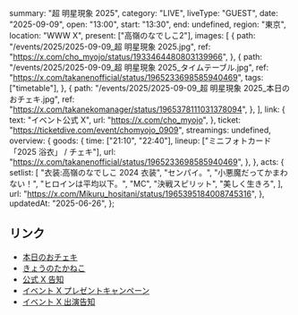   summary: "超 明星現象 2025",
  category: "LIVE",
  liveType: "GUEST",
  date: "2025-09-09",
  open: "13:00",
  start: "13:30",
  end: undefined,
  region: "東京",
  location: "WWW X",
  present: ["高嶺のなでしこ2"],
  images: [
    {
      path: "/events/2025/2025-09-09_超 明星現象 2025.jpg",
      ref: "https://x.com/cho_myojo/status/1933464480803139966",
    },
    {
      path: "/events/2025/2025-09-09_超 明星現象 2025_タイムテーブル.jpg",
      ref: "https://x.com/takanenofficial/status/1965233698585940469",
      tags: ["timetable"],
    },
    {
      path: "/events/2025/2025-09-09_超 明星現象 2025_本日のおチェキ.jpg",
      ref: "https://x.com/takanekomanager/status/1965378111031378094",
    },
  ],
  link: {
    text: "イベント公式 X",
    url: "https://x.com/cho_myojo",
  },
  ticket: "https://ticketdive.com/event/chomyojo_0909",
  streamings: undefined,
  overview: {
    goods: {
      time: ["21:10", "22:40"],
      lineup: ["ミニフォトカード「2025 浴衣」 / チェキ"],
      url: "https://x.com/takanenofficial/status/1965233698585940469",
    },
  },
  acts: {
    setlist: [
      "衣装:高嶺のなでしこ 2024 衣装",
      "センパイ。",
      "小悪魔だってかまわない！",
      "ヒロインは平均以下。",
      "MC",
      "決戦スピリット",
      "美しく生きろ",
    ],
    url: "https://x.com/Mikuru_hositani/status/1965395184008745316",
  },
  updatedAt: "2025-06-26",
};

## リンク

- [本日のおチェキ](https://x.com/takanekomanager/status/1965378111031378094)
- [きょうのたかねこ](https://x.com/takanenofficial/status/1965233698585940469)
- [公式 X 告知](https://x.com/takanenofficial/status/1958432657080987659)
- [イベント X プレゼントキャンペーン](https://x.com/cho_myojo/status/1860980424803254531)
- [イベント X 出演告知](https://x.com/cho_myojo/status/1937707390146884036)
